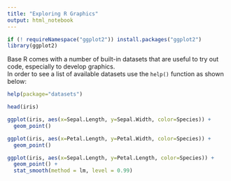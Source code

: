 ```yaml
---
title: "Exploring R Graphics"
output: html_notebook
---
```


```r
if (! requireNamespace("ggplot2")) install.packages("ggplot2")
library(ggplot2)
```


Base R comes with a number of built-in datasets that are useful to try out code, especially to develop graphics.  
In order to see a list of available datasets use the `help()` function as shown below:  
```r
help(package="datasets")
```



```r
head(iris)
```


```r
ggplot(iris, aes(x=Sepal.Length, y=Sepal.Width, color=Species)) +
  geom_point()
```

```r
ggplot(iris, aes(x=Petal.Length, y=Petal.Width, color=Species)) +
  geom_point()
```


```r
ggplot(iris, aes(x=Sepal.Length, y=Petal.Length, color=Species)) +
  geom_point() +
  stat_smooth(method = lm, level = 0.99)
```

